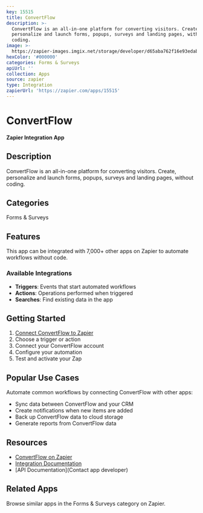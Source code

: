 ```yaml
---
key: 15515
title: ConvertFlow
description: >-
  ConvertFlow is an all-in-one platform for converting visitors. Create,
  personalize and launch forms, popups, surveys and landing pages, without
  coding.
image: >-
  https://zapier-images.imgix.net/storage/developer/d65aba762f16e93edabf31aec9bd4460.png?auto=format%2Ccompress&ixlib=python-3.0.0&q=50
hexColor: '#000000'
categories: Forms & Surveys
apiUrl: ''
collection: Apps
source: zapier
type: Integration
zapierUrl: 'https://zapier.com/apps/15515'
---
```

# ConvertFlow

**Zapier Integration App**

## Description

ConvertFlow is an all-in-one platform for converting visitors. Create, personalize and launch forms, popups, surveys and landing pages, without coding.

## Categories

Forms & Surveys

## Features

This app can be integrated with 7,000+ other apps on Zapier to automate workflows without code.

### Available Integrations

- **Triggers**: Events that start automated workflows
- **Actions**: Operations performed when triggered
- **Searches**: Find existing data in the app

## Getting Started

1. [Connect ConvertFlow to Zapier](https://zapier.com/apps/15515)
2. Choose a trigger or action
3. Connect your ConvertFlow account
4. Configure your automation
5. Test and activate your Zap

## Popular Use Cases

Automate common workflows by connecting ConvertFlow with other apps:

- Sync data between ConvertFlow and your CRM
- Create notifications when new items are added
- Back up ConvertFlow data to cloud storage
- Generate reports from ConvertFlow data

## Resources

- [ConvertFlow on Zapier](https://zapier.com/apps/15515)
- [Integration Documentation](https://zapier.com/apps/15515/integrations)
- [API Documentation](Contact app developer)

## Related Apps

Browse similar apps in the Forms & Surveys category on Zapier.
